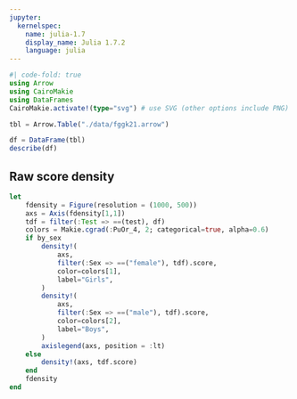```yaml
---
jupyter:
  kernelspec:
    name: julia-1.7
    display_name: Julia 1.7.2
    language: julia
---
```


```julia
#| code-fold: true
using Arrow
using CairoMakie
using DataFrames
CairoMakie.activate!(type="svg") # use SVG (other options include PNG)
```

```julia
tbl = Arrow.Table("./data/fggk21.arrow")
```

```julia
df = DataFrame(tbl)
describe(df)
```
## Raw score density

```julia
let
	fdensity = Figure(resolution = (1000, 500))
	axs = Axis(fdensity[1,1])
	tdf = filter(:Test => ==(test), df)
	colors = Makie.cgrad(:PuOr_4, 2; categorical=true, alpha=0.6)
	if by_sex
		density!(
			axs,
			filter(:Sex => ==("female"), tdf).score,
			color=colors[1],
			label="Girls",
		)
		density!(
			axs,
			filter(:Sex => ==("male"), tdf).score,
			color=colors[2],
			label="Boys",
		)
		axislegend(axs, position = :lt)
	else
		density!(axs, tdf.score)
	end
	fdensity
end
```
